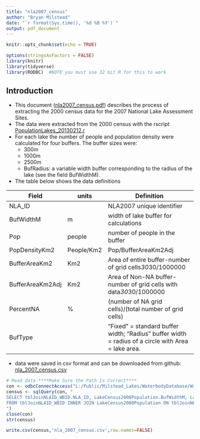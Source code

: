 ```yaml
---
title: "nla2007_census"
author: "Bryan Milstead"
date: "`r format(Sys.time(), '%d %B %Y')`"
output: pdf_document
---
```


```r
knitr::opts_chunk$set(echo = TRUE)

options(stringsAsFactors = FALSE) 
library(knitr)
library(tidyverse)
library(RODBC)  #NOTE you must use 32 bit R for this to work

```

## Introduction

* This document ([nla2007_census.pdf](https://github.com/willbmisled/OddAndEnds/blob/master/nla2007_census.pdf)) describes the process of extracting the 2000 census data for the 2007 National Lake Assessment Sites.
* The data were extracted from the 2000 census with the rscript [PopulationLakes_20130212.r](https://github.com/willbmisled/mapping/blob/master/R/PopulationLakes_20130212.r)
* For each lake the number of people and population density were calculated for four buffers.  The buffer sizes were:
    - 300m
    - 1000m
    - 2500m
    - BufRadius: a variable width buffer corresponding to the radius of the lake (see the field BufWidthM).
* The table below shows the data definitions

**Field**  |**units**  | **Definition**
---------------- | ------------- | ------------------------------------------------------------------------------------------ 
NLA_ID | |NLA2007 unique identifier
BufWidthM |m |width of lake buffer for calculations
Pop | people |number of people in the buffer
PopDensityKm2 |People/Km2 | Pop/BufferAreaKm2Adj 
BufferAreaKm2 |Km2 |Area of entire buffer-number of grid cells*30*30/1000000 
BufferAreaKm2Adj |Km2 |Area of Non-NA buffer-number of grid cells with data*30*30/1000000 
PercentNA |% |(number of NA grid cells)/(total number of grid cells)
BufType | |"Fixed" = standard buffer width; "Radius" buffer width = radius of a circle with Area = lake area.

* data were saved in csv format and can be downloaded from github: [nla_2007_census.csv](https://github.com/willbmisled/OddAndEnds/blob/master/nla_2007_census.csv)

```r
# Read data-****Make Sure the Path Is Correct****
con <- odbcConnectAccess("L:/Public/Milstead_Lakes/WaterbodyDatabase/WaterbodyDatabase.mdb")
census <- sqlQuery(con, "
SELECT tblJoinNLAID_WBID.NLA_ID, LakeCensus2000Population.BufWidthM, LakeCensus2000Population.Pop, LakeCensus2000Population.PopDensityKm2, LakeCensus2000Population.BufferAreaKm2, LakeCensus2000Population.BufferAreaKm2Adj, LakeCensus2000Population.PercentNA, LakeCensus2000Population.BufType
FROM tblJoinNLAID_WBID INNER JOIN LakeCensus2000Population ON tblJoinNLAID_WBID.WB_ID = LakeCensus2000Population.WB_ID;
")
close(con)
str(census)

write.csv(census,'nla_2007_census.csv',row.names=FALSE)

```
